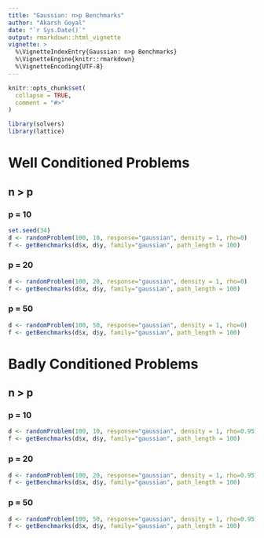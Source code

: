 ```yaml
---
title: "Gaussian: n>p Benchmarks"
author: "Akarsh Goyal"
date: "`r Sys.Date()`"
output: rmarkdown::html_vignette
vignette: >
  %\VignetteIndexEntry{Gaussian: n>p Benchmarks}
  %\VignetteEngine{knitr::rmarkdown}
  %\VignetteEncoding{UTF-8}
---
```


```r
knitr::opts_chunk$set(
  collapse = TRUE,
  comment = "#>"
)
```

```r
library(solvers)
library(lattice)
```

# Well Conditioned Problems
## n > p
### p = 10
```r
set.seed(34)
d <- randomProblem(100, 10, response="gaussian", density = 1, rho=0)
f <- getBenchmarks(d$x, d$y, family="gaussian", path_length = 100)
```

### p = 20
```r
d <- randomProblem(100, 20, response="gaussian", density = 1, rho=0)
f <- getBenchmarks(d$x, d$y, family="gaussian", path_length = 100)
```

### p = 50
```r
d <- randomProblem(100, 50, response="gaussian", density = 1, rho=0)
f <- getBenchmarks(d$x, d$y, family="gaussian", path_length = 100)
```

# Badly Conditioned Problems
## n > p
### p = 10
```r
d <- randomProblem(100, 10, response="gaussian", density = 1, rho=0.95)
f <- getBenchmarks(d$x, d$y, family="gaussian", path_length = 100)
```

### p = 20
```r
d <- randomProblem(100, 20, response="gaussian", density = 1, rho=0.95)
f <- getBenchmarks(d$x, d$y, family="gaussian", path_length = 100)
```

### p = 50
```r
d <- randomProblem(100, 50, response="gaussian", density = 1, rho=0.95)
f <- getBenchmarks(d$x, d$y, family="gaussian", path_length = 100)
```
